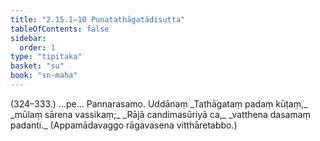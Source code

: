```yaml
---
title: "2.15.1–10 Punatathāgatādisutta"
tableOfContents: false
sidebar:
  order: 1
type: "tipitaka"
basket: "su"
book: "sn-maha"
---
```



<DynamicBreadcrumb />

<Paragraph type="center" book="sn-maha">
(324–333.)
</Paragraph>

<Paragraph number="730" type="center" book="sn-maha">
…pe…

</Paragraph>

<Paragraph number="731" type="center" book="sn-maha">
Pannarasamo.



</Paragraph>

<Paragraph number="732" type="center" book="sn-maha">
Uddānaṃ


</Paragraph>

<Paragraph number="733" type="verses" book="sn-maha">
_Tathāgataṃ padaṃ kūṭaṃ,_  
_mūlaṃ sārena vassikaṃ;_  
_Rājā candimasūriyā ca,_  
_vatthena dasamaṃ padanti._  

</Paragraph>

<Paragraph number="734" type="center" book="sn-maha">
(Appamādavaggo rāgavasena vitthāretabbo.)
</Paragraph>